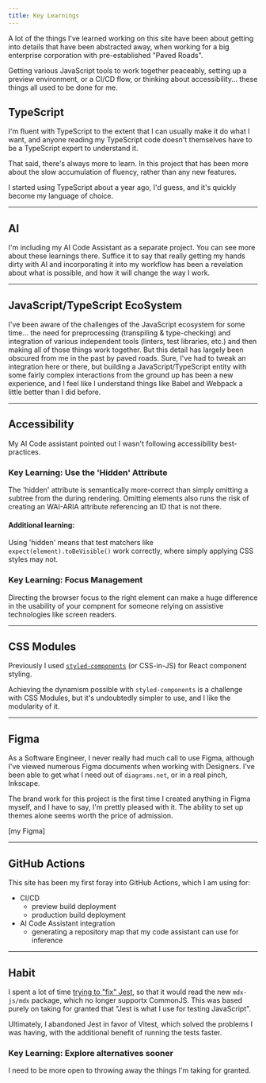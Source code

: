 ```yaml
---
title: Key Learnings
---
```

A lot of the things I've learned working on this site have been about
getting into details that have been abstracted away, when working for
a big enterprise corporation with pre-established "Paved Roads".

Getting various JavaScript tools to work together peaceably, setting up a
preview environment, or a CI/CD flow, or thinking about accessibility... these
things all used to be done for me.

## TypeScript
I'm fluent with TypeScript to the extent that I can usually make it do
what I want, and anyone reading my TypeScript code doesn't themselves
have to be a TypeScript expert to understand it.

That said, there's always more to learn. In this project that has been more
about the slow accumulation of fluency, rather than any new features.

I started using TypeScript about a year ago, I'd guess, and it's quickly become
my language of choice.

---
## AI
I'm including my AI Code Assistant as a separate project. You can see more about
these learnings there. Suffice it to say that really getting my hands dirty with
AI and incorporating it into my workflow has been a revelation about what is
possible, and how it will change the way I work.

---
## JavaScript/TypeScript EcoSystem
I've been aware of the challenges of the JavaScript ecosystem for some
time...  the need for preprocessing (transpiling & type-checking) and
integration of various independent tools (linters, test libraries,
etc.) and then making all of those things work together. But this
detail has largely been obscured from me in the past by paved roads.
Sure, I've had to tweak an integration here or there, but building a
JavaScript/TypeScript entity with some fairly complex interactions
from the ground up has been a new experience, and I feel like I
understand things like Babel and Webpack a little better than I did
before.

---
## Accessibility
My AI Code assistant pointed out I wasn't following accessibility best-practices. 

### Key Learning: Use the 'Hidden' Attribute
The 'hidden' attribute is semantically more-correct than simply omitting a
subtree from the during rendering. Omitting elements also runs the risk of
creating an WAI-ARIA attribute referencing an ID that is not there. 

#### Additional learning:
Using 'hidden' means that test matchers like `expect(element).toBeVisible()`
work correctly, where simply applying CSS styles may not.

### Key Learning: Focus Management
Directing the browser focus to the right element can make a huge difference in
the usability of your compnent for someone relying on assistive technologies
like screen readers.

---
## CSS Modules
Previously I used [`styled-components`][styled-components] (or CSS-in-JS) for React component
styling.

Achieving the dynamism possible with `styled-components` is a challenge with CSS
Modules, but it's undoubtedly simpler to use, and I like the modularity of it.

---
## Figma
As a Software Engineer, I never really had much call to use Figma, although I've
viewed numerous Figma documents when working with Designers. I've been able to
get what I need out of `diagrams.net`, or in a real pinch, Inkscape.

The brand work for this project is the first time I created anything in Figma
myself, and I have to say, I'm prettly pleased with it. The ability to set up
themes alone seems worth the price of admission.

[my Figma]

---
## GitHub Actions
This site has been my first foray into GitHub Actions, which I am using for:
* CI/CD
    * preview build deployment
    * production build deployment
* AI Code Assistant integration
    * generating a repository map that my code assistant can use for inference

---
## Habit
I spent a lot of time [trying to "fix" Jest][jest-fix], so that it would read the new
`mdx-js/mdx` package, which no longer supportx CommonJS. This was based purely on 
taking for granted that "Jest is what I use for testing JavaScript".

Ultimately, I abandoned Jest in favor of Vitest, which solved the
problems I was having, with the additional benefit of running the
tests faster.

### Key Learning: Explore alternatives sooner
I need to be more open to throwing away the things I'm taking for granted.

[jest-fix]:
    https://iaindavis.dev/docs/projects/projects/iaindavis.dev/implementation/challenges/other-challenges/#module-hell-with-jest
    "IainDavis.dev > Other Challenges > Module Hell with Jest"

[styled-components]:
    https://styled-components.com/
    "library | styled-components"

[brand-figma]:
    https://www.figma.com/design/dJ0DvH5jER1LKScn4PTnil/IainDavis.dev-Brand-Materials?node-id=0-1&node-type=canvas&t=IKIwJAJbEGNzvbsC-0
    "Figma | Brand Materials"